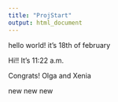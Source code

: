 ```yaml
---
title: "ProjStart"
output: html_document
---
```


hello world!
it's 18th of february

Hi!! It's 11:22 a.m.

Congrats!
Olga and Xenia

new new new
